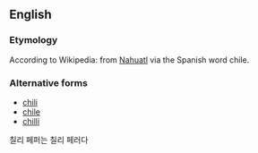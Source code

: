 ==English==
{{wikipedia}}

===Etymology===
According to Wikipedia: from [[Nahuatl]] via the Spanish word chile.

===Alternative forms===
*[[chili]]
*[[chile]]
*[[chilli]]

칠리 페퍼는 칠리 페러다